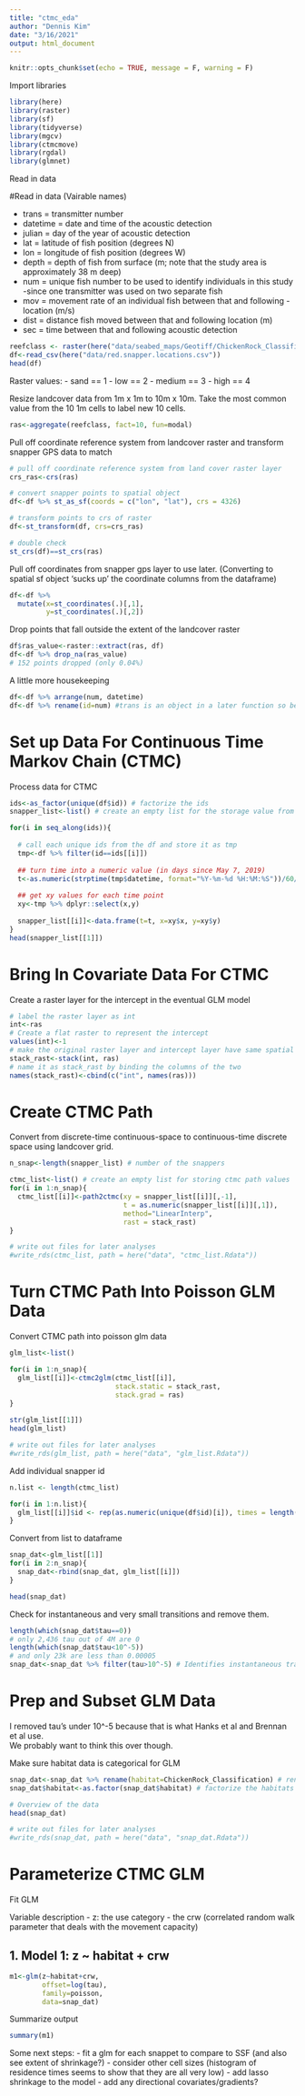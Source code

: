 ---
title: "ctmc_eda"
author: "Dennis Kim"
date: "3/16/2021"
output: html_document
---

```{r setup, include=FALSE}
knitr::opts_chunk$set(echo = TRUE, message = F, warning = F)
```

Import libraries
```{r, warning=FALSE, message=FALSE}
library(here)
library(raster)
library(sf)
library(tidyverse)
library(mgcv)
library(ctmcmove)
library(rgdal)
library(glmnet)
```

Read in data

#Read in data (Vairable names)

- trans = transmitter number
- datetime = date and time of the acoustic detection
 - julian = day of the year of acoustic detection
 - lat = latitude of fish position (degrees N)
 - lon = longitude of fish position (degrees W)
 - depth = depth of fish from surface (m; note that the study area is approximately 38 m deep)
 - num = unique fish number to be used to identify individuals in this study -since one transmitter was used on two separate fish
 - mov = movement rate of an individual fish between that and following -location (m/s)
 - dist = distance fish moved between that and following location (m)
 - sec = time between that and following acoustic detection 

```{r}
reefclass <- raster(here("data/seabed_maps/Geotiff/ChickenRock_Classification.tif"))
df<-read_csv(here("data/red.snapper.locations.csv"))
head(df)
```

Raster values:
- sand == 1
- low == 2
- medium == 3
- high == 4  

Resize landcover data from 1m x 1m to 10m x 10m. Take the most common value from the 10 1m cells to label new 10 cells.
```{r}
ras<-aggregate(reefclass, fact=10, fun=modal)
```

Pull off coordinate reference system from landcover raster and transform snapper GPS data to match
```{r}
# pull off coordinate reference system from land cover raster layer
crs_ras<-crs(ras)

# convert snapper points to spatial object
df<-df %>% st_as_sf(coords = c("lon", "lat"), crs = 4326)

# transform points to crs of raster
df<-st_transform(df, crs=crs_ras)

# double check
st_crs(df)==st_crs(ras)
```

Pull off coordinates from snapper gps layer to use later.
(Converting to spatial sf object 'sucks up' the coordinate columns from the dataframe)
```{r}
df<-df %>% 
  mutate(x=st_coordinates(.)[,1],
         y=st_coordinates(.)[,2])
```

Drop points that fall outside the extent of the landcover raster
```{r}
df$ras_value<-raster::extract(ras, df)
df<-df %>% drop_na(ras_value)
# 152 points dropped (only 0.04%)
```

A little more housekeeping
```{r}
df<-df %>% arrange(num, datetime)
df<-df %>% rename(id=num) #trans is an object in a later function so better to change
```

# Set up Data For Continuous Time Markov Chain (CTMC)

Process data for CTMC
```{r}
ids<-as_factor(unique(df$id)) # factorize the ids 
snapper_list<-list() # create an empty list for the storage value from the for-loop processes below

for(i in seq_along(ids)){
  
  # call each unique ids from the df and store it as tmp
  tmp<-df %>% filter(id==ids[[i]]) 
  
  ## turn time into a numeric value (in days since May 7, 2019)
  t<-as.numeric(strptime(tmp$datetime, format="%Y-%m-%d %H:%M:%S"))/60/60/24
  
  ## get xy values for each time point
  xy<-tmp %>% dplyr::select(x,y)
  
  snapper_list[[i]]<-data.frame(t=t, x=xy$x, y=xy$y)
}
head(snapper_list[[1]])
```

# Bring In Covariate Data For CTMC

Create a raster layer for the intercept in the eventual GLM model
```{r}
# label the raster layer as int
int<-ras
# Create a flat raster to represent the intercept
values(int)<-1
# make the original raster layer and intercept layer have same spatial extent and resolution
stack_rast<-stack(int, ras)
# name it as stack_rast by binding the columns of the two
names(stack_rast)<-cbind(c("int", names(ras)))
```

# Create CTMC Path

Convert from discrete-time continuous-space to continuous-time discrete space using landcover grid.
```{r}
n_snap<-length(snapper_list) # number of the snappers 

ctmc_list<-list() # create an empty list for storing ctmc path values
for(i in 1:n_snap){
  ctmc_list[[i]]<-path2ctmc(xy = snapper_list[[i]][,-1], 
                            t = as.numeric(snapper_list[[i]][,1]),
                            method="LinearInterp",
                            rast = stack_rast)
}

# write out files for later analyses
#write_rds(ctmc_list, path = here("data", "ctmc_list.Rdata"))
```

# Turn CTMC Path Into Poisson GLM Data

Convert CTMC path into poisson glm data
```{r}
glm_list<-list()

for(i in 1:n_snap){
  glm_list[[i]]<-ctmc2glm(ctmc_list[[i]], 
                          stack.static = stack_rast,
                          stack.grad = ras)
}
  
str(glm_list[[1]])
head(glm_list)

# write out files for later analyses
#write_rds(glm_list, path = here("data", "glm_list.Rdata"))
```

Add individual snapper id
```{r}
n.list <- length(ctmc_list)

for(i in 1:n.list){
  glm_list[[i]]$id <- rep(as.numeric(unique(df$id)[i]), times = length(glm_list[[i]]$z))
}
```

Convert from list to dataframe
```{r}
snap_dat<-glm_list[[1]]  
for(i in 2:n_snap){
  snap_dat<-rbind(snap_dat, glm_list[[i]])
} 

head(snap_dat)
```

Check for instantaneous and very small transitions and remove them.
```{r}
length(which(snap_dat$tau==0))
# only 2,436 tau out of 4M are 0
length(which(snap_dat$tau<10^-5))
# and only 23k are less than 0.00005
snap_dat<-snap_dat %>% filter(tau>10^-5) # Identifies instantaneous transitions
```

# Prep and Subset GLM Data
I removed tau's under 10^-5 because that is what Hanks et al and Brennan et al use.  
We probably want to think this over though.  

Make sure habitat data is categorical for GLM
```{r}
snap_dat<-snap_dat %>% rename(habitat=ChickenRock_Classification) # rename the ChickenRock_Classification to habitat
snap_dat$habitat<-as.factor(snap_dat$habitat) # factorize the habitats

# Overview of the data
head(snap_dat) 

# write out files for later analyses
#write_rds(snap_dat, path = here("data", "snap_dat.Rdata"))
```

# Parameterize CTMC GLM
Fit GLM

Variable description
- z: the use category 
- the crw (correlated random walk parameter that deals with the movement capacity) 

## 1. Model 1: z ~ habitat + crw

```{r}
m1<-glm(z~habitat+crw,
        offset=log(tau),
        family=poisson,
        data=snap_dat)
```

Summarize output
```{r}
summary(m1)
```

Some next steps:
- fit a glm for each snappet to compare to SSF (and also see extent of shrinkage?)
- consider other cell sizes (histogram of residence times seems to show that they are all very low)
- add lasso shrinkage to the model 
- add any directional covariates/gradients?



